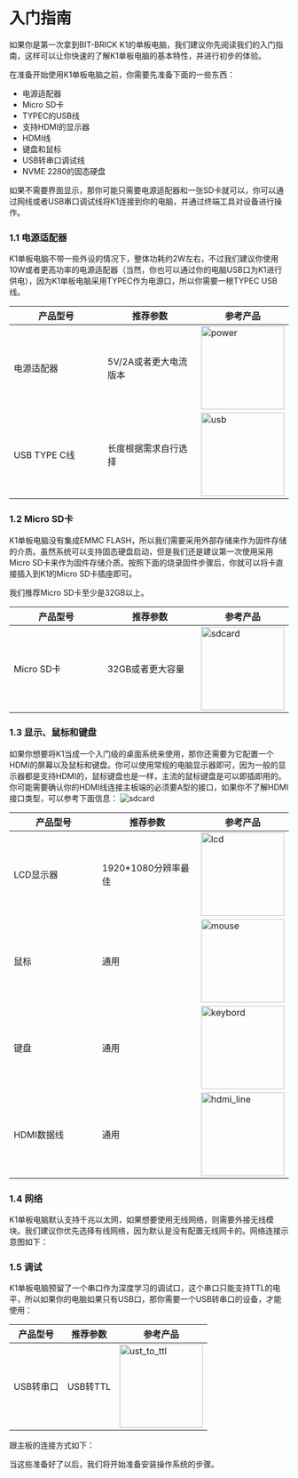
# 入门指南

如果你是第一次拿到BIT-BRICK K1的单板电脑，我们建议你先阅读我们的入门指南，这样可以让你快速的了解K1单板电脑的基本特性，并进行初步的体验。

在准备开始使用K1单板电脑之前，你需要先准备下面的一些东西：

- 电源适配器
- Micro SD卡
- TYPEC的USB线
- 支持HDMI的显示器
- HDMI线
- 键盘和鼠标
- USB转串口调试线
- NVME 2280的固态硬盘

如果不需要界面显示，那你可能只需要电源适配器和一张SD卡就可以，你可以通过网线或者USB串口调试线将K1连接到你的电脑，并通过终端工具对设备进行操作。

### 1.1 电源适配器

K1单板电脑不带一些外设的情况下，整体功耗约2W左右，不过我们建议你使用10W或者更高功率的电源适配器（当然，你也可以通过你的电脑USB口为K1进行供电），因为K1单板电脑采用TYPEC作为电源口，所以你需要一根TYPEC USB线。

| 产品型号 <img width="150"/>| 推荐参数<img width="150"/> | 参考产品 |
|----------|----------|----------|
| 电源适配器  | 5V/2A或者更大电流版本 |<img src="/img/k1/getting-started/preparation/power_adapter.png" alt="power" width="150" />   |
| USB TYPE C线 | 长度根据需求自行选择 |<img src="/img/k1/getting-started/preparation/usb_typec.png" alt="usb" width="150" />  |

### 1.2 Micro SD卡

K1单板电脑没有集成EMMC FLASH，所以我们需要采用外部存储来作为固件存储的介质。虽然系统可以支持固态硬盘启动，但是我们还是建议第一次使用采用Micro SD卡来作为固件存储介质。按照下面的烧录固件步骤后，你就可以将卡直接插入到K1的Micro SD卡插座即可。

我们推荐Micro SD卡至少是32GB以上。

| 产品型号<img width="150"/> | 推荐参数<img width="150"/> | 参考产品 |
|----------|----------|----------|
| Micro SD卡 | 32GB或者更大容量 | <img src="/img/k1/getting-started/preparation/sdcard.png" alt="sdcard" width="150" />  |

### 1.3 显示、鼠标和键盘

如果你想要将K1当成一个入门级的桌面系统来使用，那你还需要为它配置一个HDMI的屏幕以及鼠标和键盘。你可以使用常规的电脑显示器即可，因为一般的显示器都是支持HDMI的，鼠标键盘也是一样，主流的鼠标键盘是可以即插即用的。你可能需要确认你的HDMI线连接主板端的必须要A型的接口，如果你不了解HDMI接口类型，可以参考下面信息：
<img src="/img/k1/getting-started/preparation/hdmi_type.png" alt="sdcard"  />

| 产品型号 <img width="150"/>| 推荐参数<img width="150"/> | 参考产品 |
|----------|----------|----------|
| LCD显示器 | 1920*1080分辨率最佳 | <img src="/img/k1/getting-started/preparation/lcd.png" alt="lcd" width="150" /> |
| 鼠标 | 通用 | <img src="/img/k1/getting-started/preparation/mouse.png" alt="mouse" width="150" /> |
| 键盘 | 通用 | <img src="/img/k1/getting-started/preparation/keybord.png" alt="keybord" width="150" /> |
| HDMI数据线 | 通用 | <img src="/img/k1/getting-started/preparation/hdmi_line.png" alt="hdmi_line" width="150" /> |

### 1.4 网络

K1单板电脑默认支持千兆以太网，如果想要使用无线网络，则需要外接无线模块。我们建议你优先选择有线网络，因为默认是没有配置无线网卡的。网络连接示意图如下：

### 1.5 调试

K1单板电脑预留了一个串口作为深度学习的调试口，这个串口只能支持TTL的电平，所以如果你的电脑如果只有USB口，那你需要一个USB转串口的设备，才能使用：

| 产品型号 | 推荐参数 | 参考产品 |
|----------|----------|----------|
| USB转串口 | USB转TTL |<img src="/img/k1/getting-started/preparation/ust_to_ttl.png" alt="ust_to_ttl" width="150" />  |

跟主板的连接方式如下：

当这些准备好了以后，我们将开始准备安装操作系统的步骤。
